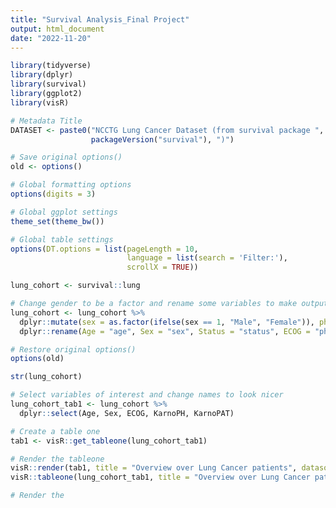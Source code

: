 ```yaml
---
title: "Survival Analysis_Final Project"
output: html_document
date: "2022-11-20"
---
```


```r
library(tidyverse)
library(dplyr)
library(survival)
library(ggplot2)
library(visR)
```



```r
# Metadata Title
DATASET <- paste0("NCCTG Lung Cancer Dataset (from survival package ", 
                  packageVersion("survival"), ")")

# Save original options()
old <- options()  

# Global formatting options
options(digits = 3)

# Global ggplot settings
theme_set(theme_bw())

# Global table settings 
options(DT.options = list(pageLength = 10, 
                          language = list(search = 'Filter:'), 
                          scrollX = TRUE))

lung_cohort <- survival::lung

# Change gender to be a factor and rename some variables to make output look nicer
lung_cohort <- lung_cohort %>%  
  dplyr::mutate(sex = as.factor(ifelse(sex == 1, "Male", "Female")), ph.ecog = factor(ph.ecog))  %>%  
  dplyr::rename(Age = "age", Sex = "sex", Status = "status", ECOG = "ph.ecog", KarnoPH = "ph.karno", KarnoPAT = "pat.karno", Meal = "meal.cal")

# Restore original options()
options(old)
```


```r
str(lung_cohort)

# Select variables of interest and change names to look nicer
lung_cohort_tab1 <- lung_cohort %>%  
  dplyr::select(Age, Sex, ECOG, KarnoPH, KarnoPAT) 

# Create a table one
tab1 <- visR::get_tableone(lung_cohort_tab1)

# Render the tableone
visR::render(tab1, title = "Overview over Lung Cancer patients", datasource = DATASET)
visR::tableone(lung_cohort_tab1, title = "Overview over Lung Cancer patients", datasource = DATASET)

# Render the 
```


